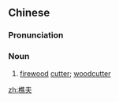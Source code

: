 ==Chinese==
{{zh-forms}}

===Pronunciation===
{{zh-pron
|m=qiáofū
|c=ciu4 fu1
|mn=chiâu-hu
|cat=n
}}

===Noun===
{{zh-noun}}

# [[firewood]] [[cutter]]; [[woodcutter]]

[[zh:樵夫]]